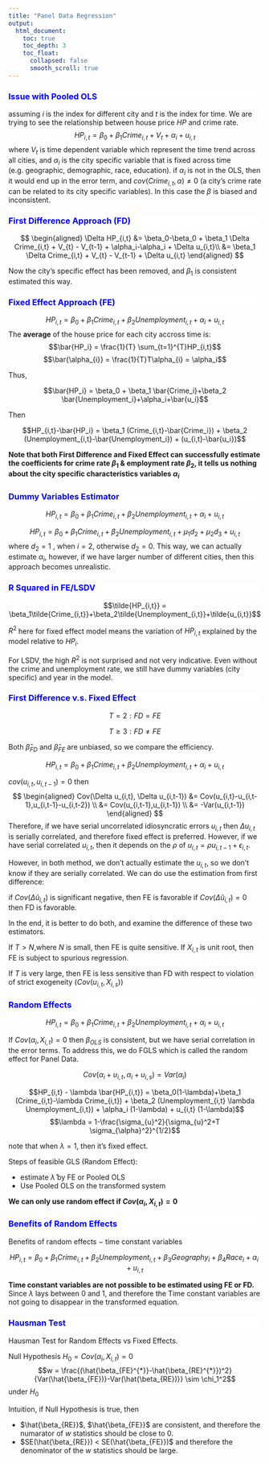 ```yaml
---
title: "Panel Data Regression"
output:
  html_document:
    toc: true
    toc_depth: 3
    toc_float:
      collapsed: false
      smooth_scroll: true
---
```


<div style="background-color:white;color:blue;matrixOperation:20px;">
### Issue with Pooled OLS
</div>

assuming $i$ is the index for different city and $t$ is the index for time. We are trying to see the relationship between house price $HP$ and crime rate.
$$HP_{i,t} = \beta_0+\beta_1 Crime_{i,t} + V_t + \alpha_i + u_{i,t}$$
where $V_t$ is time dependent variable which represent the time trend across all cities, and $\alpha_i$ is the city specific variable that is fixed across time (e.g. geographic, demographic, race, education).
if $\alpha_i$ is not in the OLS, then it would end up in the error term, and $cov(Crime_{i,t}, \alpha) \neq0$ (a city's crime rate can be related to its city specific variables). In this case the $\beta$ is biased and inconsistent.



<div style="background-color:white;color:blue;matrixOperation:20px;">
### First Difference Approach (FD)
</div>
$$
\begin{aligned} 
\Delta HP_{i,t} &= \beta_0-\beta_0 + \beta_1 \Delta Crime_{i,t} + V_{t} - V_{t-1} + \alpha_i-\alpha_i + \Delta u_{i,t}\\
&= \beta_1 \Delta Crime_{i,t}  + V_{t} - V_{t-1} + \Delta u_{i,t}
\end{aligned}
$$

Now the city's specific effect has been removed, and $\beta_1$ is consistent estimated this way.



<div style="background-color:white;color:blue;matrixOperation:20px;">
### Fixed Effect Approach (FE)
</div>
$$HP_{i,t} = \beta_0+\beta_1 Crime_{i,t} + \beta_2 Unemployment_{i,t} + \alpha_i + u_{i,t}$$
The **average** of the house price for each city accross time is:
$$\bar{HP_i} = \frac{1}{T} \sum_{t=1}^{T}HP_{i,t}$$
$$\bar{\alpha_{i}} = \frac{1}{T}T\alpha_{i} = \alpha_i$$

Thus, 

$$\bar{HP_i} = \beta_0 + \beta_1 \bar{Crime_i}+\beta_2 \bar{Unemployment_i}+\alpha_i+\bar{u_i}$$

Then

$$HP_{i,t}-\bar{HP_i} = \beta_1 (Crime_{i,t}-\bar{Crime_i}) + \beta_2 (Unemployment_{i,t}-\bar{Unemployment_i}) + (u_{i,t}-\bar{u_i})$$

**Note that both First Difference and Fixed Effect can successfully estimate the coefficients for crime rate $\beta_1$ & employment rate $\beta_2$, it tells us nothing about the city specific characteristics variables $\alpha_i$**


<div style="background-color:white;color:blue;matrixOperation:20px;">
### Dummy Variables Estimator
</div>
$$HP_{i,t} = \beta_0+\beta_1 Crime_{i,t} + \beta_2 Unemployment_{i,t} + \alpha_i + u_{i,t}$$

$$HP_{i,t} = \beta_0+\beta_1 Crime_{i,t} + \beta_2 Unemployment_{i,t} + \mu_1d_2 + \mu_2d_3 + u_{i,t}$$
where $d_2 = 1$ , when $i=2$, otherwise $d_2=0$.
This way, we can actually estimate $\alpha_i$, however, if we have larger number of different cities, then this approach becomes unrealistic.



<div style="background-color:white;color:blue;matrixOperation:20px;">
### R Squared in FE/LSDV
</div>


$$\tilde{HP_{i,t}} = \beta_1\tilde{Crime_{i,t}}+\beta_2\tilde{Unemployment_{i,t}}+\tilde{u_{i,t}}$$

$R^2$ here for fixed effect model means the variation of $HP_{i,t}$ explained by the model relative to $HP_i$.

For LSDV, the high $R^2$ is not surprised and not very indicative. Even without the crime and unemployment rate, we still have dummy variables (city specific) and year in the model.


<div style="background-color:white;color:blue;matrixOperation:20px;">
### First Difference v.s. Fixed Effect\LSDV
</div>
$$T=2: FD = FE$$

$$T \geq3 : FD \neq FE$$

Both $\hat\beta_{FD}$ and $\hat\beta_{FE}$ are unbiased, so we compare the efficiency.

$$HP_{i,t} = \beta_0+\beta_1 Crime_{i,t} + \beta_2 Unemployment_{i,t} + \alpha_i + u_{i,t}$$

$cov(u_{i,t}, u_{i,t-1}) = 0$ then 
$$
\begin{aligned} 
Cov(\Delta u_{i,t}, \Delta u_{i,t-1}) &= Cov(u_{i,t}-u_{i,t-1},u_{i,t-1}-u_{i,t-2}) \\
&= Cov(u_{i,t-1},u_{i,t-1}) \\
&= -Var(u_{i,t-1})
\end{aligned} 
$$ 
Therefore, if we have serial uncorrelated idiosyncratic errors $u_{i,t}$ then $\Delta u_{i,t}$ is serially correlated, and therefore fixed effect is preferred. However, if we have serial correlated $u_{i,t}$, then it depends on the $\rho$ of $u_{i,t} = \rho u_{i,t-1} + \epsilon_{i,t}$.

However, in both method, we don't actually estimate the $u_{i,t}$, so we don't know if they are serially correlated. We can do use the estimation from first difference:


if $Cov(\Delta \hat u_{i,t})$ is significant negative, then FE is favorable
if $Cov(\Delta \hat u_{i,t}) = 0$ then FD is favorable.

In the end, it is better to do both, and examine the difference of these two estimators.

If $T>N$,where $N$ is small, then FE is quite sensitive. If $X_{i,t}$ is unit root, then FE is subject to spurious regression. 

If $T$ is very large, then FE is less sensitive than FD with respect to violation of strict exogeneity ($Cov(u_{i,t}, X_{i,s})$)

<div style="background-color:white;color:blue;matrixOperation:20px;">
### Random Effects
</div>

$$HP_{i,t} = \beta_0+\beta_1 Crime_{i,t} + \beta_2 Unemployment_{i,t} + \alpha_i + u_{i,t}$$

If $Cov(\alpha_i, X_{i,t}) = 0$ then $\beta_{OLS}$ is consistent, but we have serial correlation in the error terms. To address this, we do FGLS which is called the random effect for Panel Data.

$$Cov(\alpha_i+u_{i,t}, \alpha_i+u_{i,s}) = Var(\alpha_i)$$


$$HP_{i,t} - \lambda \bar{HP_{i,t}} = \beta_0(1-\lambda)+\beta_1 (Crime_{i,t}-\lambda Crime_{i,t}) + \beta_2 (Unemployment_{i,t} \lambda Unemployment_{i,t}) + \alpha_i (1-\lambda) + u_{i,t} (1-\lambda)$$
$$\lambda = 1-\frac{\sigma_{u}^2}{\sigma_{u}^2+T \sigma_{\alpha}^2}^{1/2}$$

note that when $\lambda = 1$, then it's fixed effect.

Steps of feasible GLS (Random Effect):

* estimate $\hat{\lambda}$ by FE or Pooled OLS
* Use Pooled OLS on the transformed system

**We can only use random effect if $Cov(\alpha_i, X_{i,t}) = 0$ **


<div style="background-color:white;color:blue;matrixOperation:20px;">
### Benefits of Random Effects
</div>
Benefits of random effects $-$ time constant variables

$$HP_{i,t} = \beta_0+\beta_1 Crime_{i,t} + \beta_2 Unemployment_{i,t} + \beta_3 Geography_{i} + \beta_4 Race_{i}+ \alpha_i + u_{i,t}$$

**Time constant variables are not possible to be estimated using FE or FD.** Since $\lambda$ lays between 0 and 1, and therefore the Time constant variables are not going to disappear in the transformed equation.



<div style="background-color:white;color:blue;matrixOperation:20px;">
### Hausman Test
</div>

Hausman Test for Random Effects vs Fixed Effects.

Null Hypothesis $H_0 = Cov(\alpha_i, X_{i,t}) = 0$
$$w = \frac{(\hat{\beta_{FE}^{*}}-\hat{\beta_{RE}^{*}})^2} {Var(\hat{\beta_{FE})}-Var(\hat{\beta_{RE})}} \sim \chi_1^2$$ 
under $H_0$

Intuition, if Null Hypothesis is true, then 

* $\hat{\beta_{RE}}$, $\hat{\beta_{FE}}$ are consistent, and therefore the numarator of $w$ statistics should be close to 0.
* $SE(\hat{\beta_{RE}}) < SE(\hat{\beta_{FE}})$ and therefore the denominator of the $w$ statistics should be large.
